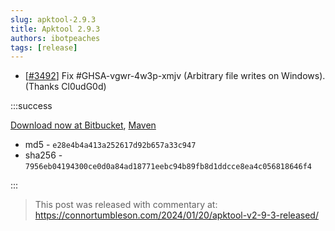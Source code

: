 ```yaml
---
slug: apktool-2.9.3
title: Apktool 2.9.3
authors: ibotpeaches
tags: [release]
---
```


- [[#3492](https://github.com/iBotPeaches/Apktool/pull/3492)] Fix #GHSA-vgwr-4w3p-xmjv (Arbitrary file writes on Windows). (Thanks Cl0udG0d)

:::success

[Download now at Bitbucket](https://bitbucket.org/iBotPeaches/apktool/downloads/apktool_2.9.3.jar), [Maven](https://mvnrepository.com/artifact/org.apktool/apktool-lib)

- md5 - `e28e4b4a413a252617d92b657a33c947`
- sha256 - `7956eb04194300ce0d0a84ad18771eebc94b89fb8d1ddcce8ea4c056818646f4`

:::

> This post was released with commentary at: https://connortumbleson.com/2024/01/20/apktool-v2-9-3-released/
